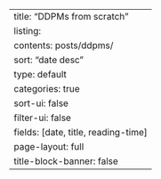 ---
title: "DDPMs from scratch"
listing:
  contents: posts/ddpms/
  sort: "date desc"
  type: default
  categories: true
  sort-ui: false
  filter-ui: false
  fields: [date, title, reading-time]
page-layout: full
title-block-banner: false
---